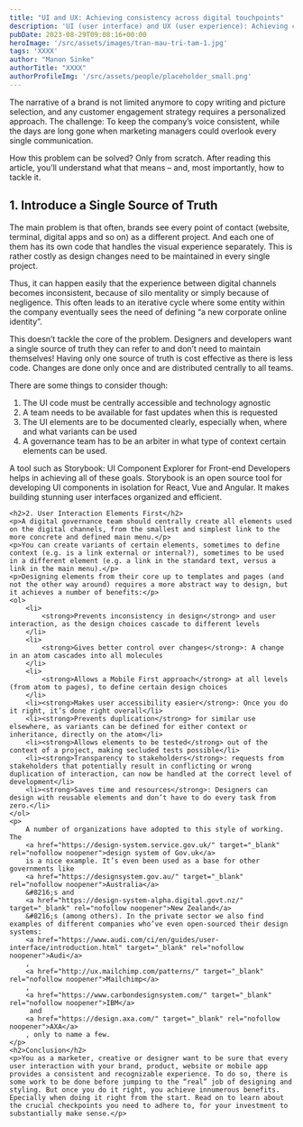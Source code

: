 ```yaml
---
title: "UI and UX: Achieving consistency across digital touchpoints"
description: 'UI (user interface) and UX (user experience): Achieving consistency in online marketing across touchpoints.'
pubDate: 2023-08-29T09:08:16+00:00
heroImage: '/src/assets/images/tran-mau-tri-tam-1.jpg'
tags: 'XXXX'
author: "Manon Sinke"
authorTitle: "XXXX"
authorProfileImg: '/src/assets/people/placeholder_small.png'
---
```


<LayoutSection backgroundColor="dark">
    <p>The narrative of a brand is not limited anymore to copy writing and picture selection, and any customer engagement strategy requires a personalized approach. The challenge: To keep the company’s voice consistent, while the days are long gone when marketing managers could overlook every single communication.</p>
    <p>How this problem can be solved? Only from scratch. After reading this article, you’ll understand what that means – and, most importantly, how to tackle it.</p>
</LayoutSection>

<LayoutSection>
    <h2>1. Introduce a Single Source of Truth</h2>
    <p>The main problem is that often, brands see every point of contact (website, terminal, digital apps and so on) as a different project. And each one of them has its own code that handles the visual experience separately. This is rather costly as design changes need to be maintained in every single project.</p>
    <p>Thus, it can happen easily that the experience between digital channels becomes inconsistent, because of silo mentality or simply because of negligence. This often leads to an iterative cycle where some entity within the company eventually sees the need of defining “a new corporate online identity”.</p>
    <p>This doesn’t tackle the core of the problem. Designers and developers want a single source of truth they can refer to and don’t need to maintain themselves! Having only one source of truth is cost effective as there is less code. Changes are done only once and are distributed centrally to all teams.</p>
    <p>There are some things to consider though:</p>
    <ol>
    <li>The UI code must be centrally accessible and technology agnostic</li>
    <li>A team needs to be available for fast updates when this is requested</li>
    <li>The UI elements are to be documented clearly, especially when, where and what variants can be used</li>
    <li>A governance team has to be an arbiter in what type of context certain elements can be used.</li>
    </ol>
    <p>A tool such as ​Storybook: UI Component Explorer for Front-end Developers ​helps in achieving all of these goals. Storybook is an open source tool for developing UI components in isolation for React, Vue and Angular. It makes building stunning user interfaces organized and efficient.</p>


    <h2>2. User Interaction Elements First</h2>
    <p>A digital governance team should centrally create all elements used on the digital channels, from the smallest and simplest link to the more concrete and defined main menu.</p>
    <p>You can create variants of certain elements, sometimes to define context (e.g. is a link external or internal?), sometimes to be used in a different element (e.g. a link in the standard text, versus a link in the main menu).</p>
    <p>Designing elements from their core up to templates and pages (and not the other way around) requires a more abstract way to design, but it achieves a number of benefits:</p>
    <ol>
        <li>
            <strong>Prevents inconsistency in design</strong> and user interaction, as the design choices cascade to different levels
        </li>
        <li>
            <strong>Gives better control over changes</strong>: A change in an atom cascades into all molecules
        </li>
        <li>
            <strong>Allows a Mobile First approach</strong> at all levels (from atom to pages), to define certain design choices
        </li>
        <li><strong>Makes user accessibility easier</strong>: Once you do it right, it’s done right overall</li>
        <li><strong>Prevents duplication</strong> for similar use elsewhere, as variants can be defined for either context or inheritance, directly on the atom</li>
        <li><strong>Allows elements to be tested</strong> out of the context of a project, making secluded tests possible</li>
        <li><strong>Transparency to stakeholders</strong>: requests from stakeholders that potentially result in conflicting or wrong duplication of interaction, can now be handled at the correct level of development</li>
        <li><strong>Saves time and resources</strong>: Designers can design with reusable elements and don’t have to do every task from zero.</li>
    </ol>
    <p>
        A number of organizations have adopted to this style of working. The 
        <a href="https://design-system.service.gov.uk/" target="_blank" rel="nofollow noopener">design system of Gov.uk</a>
        is a nice example. It’s even been used as a base for other governments like 
        <a href="https://designsystem.gov.au/" target="_blank" rel="nofollow noopener">Australia</a>
        &#8216;s and 
        <a href="https://design-system-alpha.digital.govt.nz/" target="_blank" rel="nofollow noopener">New Zealand</a>
        &#8216;s (among others). In the private sector we also find examples of different companies who’ve even open-sourced their design systems: 
        <a href="https://www.audi.com/ci/en/guides/user-interface/introduction.html" target="_blank" rel="nofollow noopener">Audi</a>
        , 
        <a href="http://ux.mailchimp.com/patterns/" target="_blank" rel="nofollow noopener">Mailchimp</a>
        , 
        <a href="https://www.carbondesignsystem.com/" target="_blank" rel="nofollow noopener">IBM</a>
         and 
        <a href="https://design.axa.com/" target="_blank" rel="nofollow noopener">AXA</a>
        , only to name a few.
    </p>
    <h2>Conclusion</h2>
    <p>You as a marketer, creative or designer want to be sure that every user interaction with your brand, product, website or mobile app provides a consistent and recognizable experience. To do so, there is some work to be done before jumping to the “real” job of designing and styling. But once you do it right, you achieve innumerous benefits. Epecially when doing it right from the start. Read on to learn about the crucial checkpoints you need to adhere to, for your investment to substantially make sense.</p>
</LayoutSection>